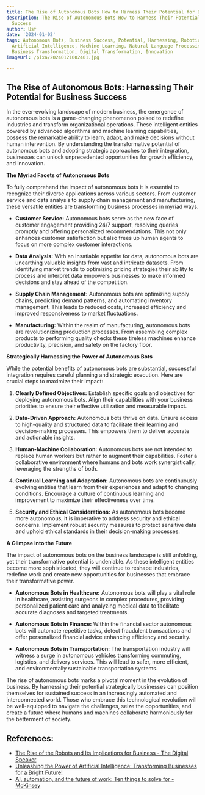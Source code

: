 ```yaml
---
title: The Rise of Autonomous Bots How to Harness Their Potential for Business Success
description: The Rise of Autonomous Bots How to Harness Their Potential for Business
  Success
author: Usf
date: '2024-01-02'
tags: Autonomous Bots, Business Success, Potential, Harnessing, Robotics, Automation,
  Artificial Intelligence, Machine Learning, Natural Language Processing, Data Analytics,
  Business Transformation, Digital Transformation, Innovation
imageUrl: /pixa/20240121002401.jpg

---
```

## The Rise of Autonomous Bots: Harnessing Their Potential for Business Success

In the  ever-evolving landscape of modern business, the emergence of autonomous bots is a game-changing  phenomenon poised to  redefine industries and transform organizational operations. These intelligent entities powered by advanced algorithms and machine learning capabilities, possess the remarkable ability to learn, adapt, and make decisions without human intervention. By understanding  the transformative potential of autonomous bots and adopting strategic  approaches to their integration, businesses can unlock unprecedented opportunities for growth efficiency, and innovation.

**The Myriad Facets of Autonomous Bots**

To fully  comprehend the  impact of autonomous bots it is  essential to recognize their diverse applications across various sectors. From customer service and data analysis to supply chain management and manufacturing, these versatile entities are  transforming  business processes in myriad ways.

*  **Customer Service:** Autonomous  bots serve as the new face of customer engagement providing 24/7  support, resolving queries promptly and offering personalized recommendations. This not only enhances customer satisfaction but also frees up human agents to focus on more complex customer interactions.

* **Data Analysis:** With an  insatiable appetite for data, autonomous bots are unearthing valuable insights from vast and intricate datasets. From identifying market  trends to optimizing pricing strategies their ability to process and  interpret data empowers businesses to make informed decisions and  stay  ahead of the competition.

* **Supply Chain Management:** Autonomous bots are optimizing supply chains, predicting demand patterns, and automating inventory management.  This leads  to reduced costs, increased efficiency and improved  responsiveness to market fluctuations.

* **Manufacturing:** Within the realm of manufacturing, autonomous bots  are revolutionizing production processes.  From assembling complex products  to performing quality checks  these  tireless machines enhance productivity, precision, and safety on the factory floor.

**Strategically Harnessing the Power of Autonomous Bots**

While the potential benefits of autonomous bots are substantial, successful integration requires  careful planning and strategic execution. Here are crucial steps  to maximize their impact:

1. **Clearly Defined Objectives:** Establish specific goals and objectives for deploying autonomous bots. Align  their capabilities  with your  business priorities to  ensure their effective utilization and measurable impact.

2. **Data-Driven Approach:** Autonomous bots thrive on data. Ensure access  to high-quality and structured data to facilitate  their  learning and decision-making processes. This empowers them to deliver  accurate and actionable insights.

3.  **Human-Machine Collaboration:** Autonomous bots are not intended  to replace  human workers but rather to augment their capabilities. Foster a collaborative environment where humans  and bots work synergistically, leveraging the strengths of both.

4. **Continual Learning  and Adaptation:** Autonomous bots are continuously evolving entities that learn from their experiences and adapt to changing conditions. Encourage a culture of continuous learning and improvement to maximize their effectiveness over time.

5. **Security and Ethical Considerations:** As  autonomous bots become more autonomous, it is  imperative to address security and ethical concerns. Implement robust security measures to protect sensitive  data and uphold ethical standards in their decision-making processes.

**A Glimpse into the  Future**

The impact of autonomous bots on the  business  landscape is  still unfolding, yet their transformative potential is undeniable. As these intelligent entities become more sophisticated, they will continue to reshape industries, redefine work and create  new  opportunities for businesses that embrace their transformative power.

* **Autonomous Bots in Healthcare:** Autonomous bots will play a vital role in healthcare, assisting surgeons in complex procedures, providing personalized  patient care  and analyzing medical  data to facilitate  accurate diagnoses and  targeted treatments.

*  **Autonomous Bots in Finance:**  Within the financial sector autonomous bots  will automate repetitive tasks, detect fraudulent transactions and offer personalized financial advice enhancing efficiency and security.

* **Autonomous Bots in Transportation:** The transportation industry will witness a surge  in autonomous vehicles transforming commuting, logistics, and delivery services. This  will lead to safer, more efficient, and environmentally sustainable transportation systems.

The rise of autonomous bots marks a pivotal moment in the evolution of business. By harnessing their potential strategically businesses can  position themselves for sustained  success in an increasingly  automated and interconnected world. Those who embrace this technological revolution will be well-equipped to navigate the challenges, seize  the opportunities, and create a future where humans and  machines collaborate  harmoniously for the betterment of society.

## References:
- [The Rise of the Robots and Its Implications for Business - The Digital Speaker](https://www.thedigitalspeaker.com/rise-robots-implications-business/)
- [Unleashing the Power of Artificial Intelligence: Transforming Businesses for a Bright Future!](https://www.linkedin.com/pulse/unleashing-power-artificial-intelligence-transforming)
- [AI, automation, and the future of work: Ten things to solve for - McKinsey](https://www.mckinsey.com/featured-insights/future-of-work/ai-automation-and-the-future-of-work-ten-things-to-solve-for)
